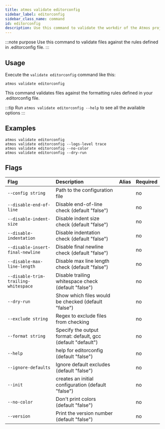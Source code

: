 ```yaml
---
title: atmos validate editorconfig
sidebar_label: editorconfig
sidebar_class_name: command
id: editorconfig
description: Use this command to validate the workdir of the Atmos project against the rules defined in the .editorconfig file.
---
```


:::note purpose
Use this command to validate files against the rules defined in .editorconfig file.
:::

<Screengrab title="atmos validate editorconfig --help" slug="atmos-validate-editorconfig--help" />

## Usage

Execute the `validate editorconfig` command like this:

```shell
atmos validate editorconfig
```

This command validates files against the formatting rules defined in your .editorconfig file.

:::tip
Run `atmos validate editorconfig --help` to see all the available options
:::

## Examples

```shell
atmos validate editorconfig
atmos validate editorconfig --logs-level trace
atmos validate editorconfig --no-color
atmos validate editorconfig --dry-run
```

## Flags

| Flag                                   | Description                                                                                                                                                                                                                               | Alias | Required |
|:---------------------------------------|:----------------------------------------------------------------------|:------|:---------|
|`--config string`                       |Path to the configuration file                                         |       |no        |
|`--disable-end-of-line`                 |Disable end-of-line check (default "false")                            |       |no        |
|`--disable-indent-size`                 |Disable indent size check (default "false")                            |       |no        |
|`--disable-indentation`                 |Disable indentation check (default "false")||no|
|`--disable-insert-final-newline`        |Disable final newline check (default "false")||no|
|`--disable-max-line-length`             |Disable max line length check (default "false")||no|
|`--disable-trim-trailing-whitespace`    |Disable trailing whitespace check (default "false")||no|
|`--dry-run`                             |Show which files would be checked (default "false")||no|
|`--exclude string`                      |Regex to exclude files from checking||no|
|`--format string`                       |Specify the output format: default, gcc (default "default")||no|
|`--help`                                |help for editorconfig (default "false")||no|
|`--ignore-defaults`                     |Ignore default excludes (default "false")||no|
|`--init`                                |creates an initial configuration (default "false")||no|
|`--no-color`                            |Don't print colors (default "false")||no|
|`--version`                             |Print the version number (default "false")||no|
